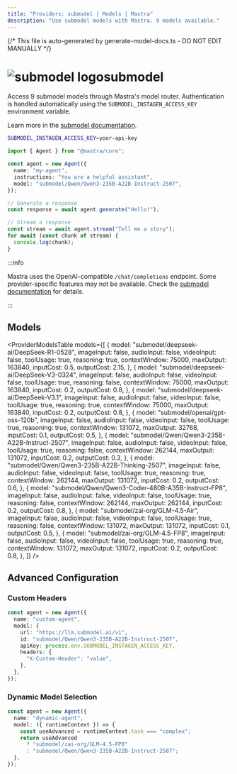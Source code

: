 ```yaml
---
title: "Providers: submodel | Models | Mastra"
description: "Use submodel models with Mastra. 9 models available."
---
```


{/* This file is auto-generated by generate-model-docs.ts - DO NOT EDIT MANUALLY */}


# <img src="https://models.dev/logos/submodel.svg" alt="submodel logo" className="inline w-8 h-8 mr-2 align-middle dark:invert dark:brightness-0 dark:contrast-200" />submodel

Access 9 submodel models through Mastra's model router. Authentication is handled automatically using the `SUBMODEL_INSTAGEN_ACCESS_KEY` environment variable.

Learn more in the [submodel documentation](https://submodel.gitbook.io).

```bash
SUBMODEL_INSTAGEN_ACCESS_KEY=your-api-key
```

```typescript
import { Agent } from "@mastra/core";

const agent = new Agent({
  name: "my-agent",
  instructions: "You are a helpful assistant",
  model: "submodel/Qwen/Qwen3-235B-A22B-Instruct-2507",
});

// Generate a response
const response = await agent.generate("Hello!");

// Stream a response
const stream = await agent.stream("Tell me a story");
for await (const chunk of stream) {
  console.log(chunk);
}
```

:::info

Mastra uses the OpenAI-compatible `/chat/completions` endpoint. Some provider-specific features may not be available. Check the [submodel documentation](https://submodel.gitbook.io) for details.

:::

## Models

<ProviderModelsTable
  models={[
    {
      model: "submodel/deepseek-ai/DeepSeek-R1-0528",
      imageInput: false,
      audioInput: false,
      videoInput: false,
      toolUsage: true,
      reasoning: true,
      contextWindow: 75000,
      maxOutput: 163840,
      inputCost: 0.5,
      outputCost: 2.15,
    },
    {
      model: "submodel/deepseek-ai/DeepSeek-V3-0324",
      imageInput: false,
      audioInput: false,
      videoInput: false,
      toolUsage: true,
      reasoning: false,
      contextWindow: 75000,
      maxOutput: 163840,
      inputCost: 0.2,
      outputCost: 0.8,
    },
    {
      model: "submodel/deepseek-ai/DeepSeek-V3.1",
      imageInput: false,
      audioInput: false,
      videoInput: false,
      toolUsage: true,
      reasoning: true,
      contextWindow: 75000,
      maxOutput: 163840,
      inputCost: 0.2,
      outputCost: 0.8,
    },
    {
      model: "submodel/openai/gpt-oss-120b",
      imageInput: false,
      audioInput: false,
      videoInput: false,
      toolUsage: true,
      reasoning: true,
      contextWindow: 131072,
      maxOutput: 32768,
      inputCost: 0.1,
      outputCost: 0.5,
    },
    {
      model: "submodel/Qwen/Qwen3-235B-A22B-Instruct-2507",
      imageInput: false,
      audioInput: false,
      videoInput: false,
      toolUsage: true,
      reasoning: false,
      contextWindow: 262144,
      maxOutput: 131072,
      inputCost: 0.2,
      outputCost: 0.3,
    },
    {
      model: "submodel/Qwen/Qwen3-235B-A22B-Thinking-2507",
      imageInput: false,
      audioInput: false,
      videoInput: false,
      toolUsage: true,
      reasoning: true,
      contextWindow: 262144,
      maxOutput: 131072,
      inputCost: 0.2,
      outputCost: 0.6,
    },
    {
      model: "submodel/Qwen/Qwen3-Coder-480B-A35B-Instruct-FP8",
      imageInput: false,
      audioInput: false,
      videoInput: false,
      toolUsage: true,
      reasoning: false,
      contextWindow: 262144,
      maxOutput: 262144,
      inputCost: 0.2,
      outputCost: 0.8,
    },
    {
      model: "submodel/zai-org/GLM-4.5-Air",
      imageInput: false,
      audioInput: false,
      videoInput: false,
      toolUsage: true,
      reasoning: false,
      contextWindow: 131072,
      maxOutput: 131072,
      inputCost: 0.1,
      outputCost: 0.5,
    },
    {
      model: "submodel/zai-org/GLM-4.5-FP8",
      imageInput: false,
      audioInput: false,
      videoInput: false,
      toolUsage: true,
      reasoning: true,
      contextWindow: 131072,
      maxOutput: 131072,
      inputCost: 0.2,
      outputCost: 0.8,
    },
  ]}
/>

## Advanced Configuration

### Custom Headers

```typescript
const agent = new Agent({
  name: "custom-agent",
  model: {
    url: "https://llm.submodel.ai/v1",
    id: "submodel/Qwen/Qwen3-235B-A22B-Instruct-2507",
    apiKey: process.env.SUBMODEL_INSTAGEN_ACCESS_KEY,
    headers: {
      "X-Custom-Header": "value",
    },
  },
});
```

### Dynamic Model Selection

```typescript
const agent = new Agent({
  name: "dynamic-agent",
  model: ({ runtimeContext }) => {
    const useAdvanced = runtimeContext.task === "complex";
    return useAdvanced
      ? "submodel/zai-org/GLM-4.5-FP8"
      : "submodel/Qwen/Qwen3-235B-A22B-Instruct-2507";
  },
});
```
